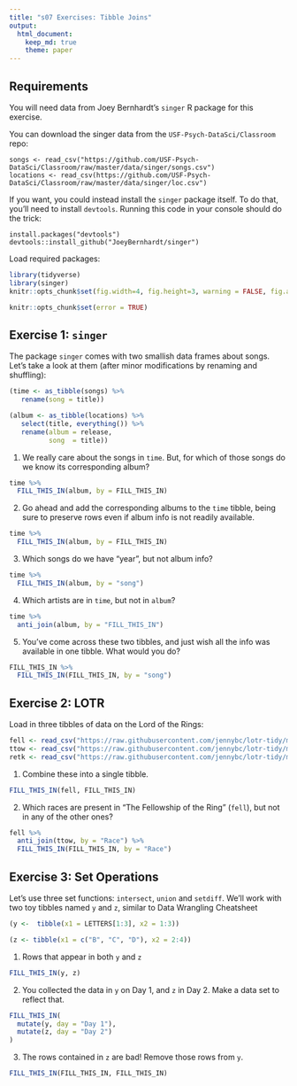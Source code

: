 ```yaml
---
title: "s07 Exercises: Tibble Joins"
output: 
  html_document:
    keep_md: true
    theme: paper
---
```


## Requirements

You will need data from Joey Bernhardt's `singer` R package for this exercise. 

You can download the singer data from the `USF-Psych-DataSci/Classroom` repo:

```
songs <- read_csv("https://github.com/USF-Psych-DataSci/Classroom/raw/master/data/singer/songs.csv")
locations <- read_csv(https://github.com/USF-Psych-DataSci/Classroom/raw/master/data/singer/loc.csv")
```

If you want, you could instead install the `singer` package itself. To do that,
you'll need to install `devtools`. Running this code in your console should do 
the trick:

```
install.packages("devtools")
devtools::install_github("JoeyBernhardt/singer")
```

Load required packages:

```r
library(tidyverse)
library(singer)
knitr::opts_chunk$set(fig.width=4, fig.height=3, warning = FALSE, fig.align = "center")
```

<!-- The following chunk allows errors when knitting -->

```r
knitr::opts_chunk$set(error = TRUE)
```

## Exercise 1: `singer`

The package `singer` comes with two smallish data frames about songs. 
Let's take a look at them (after minor modifications by renaming and shuffling):

```r
(time <- as_tibble(songs) %>% 
   rename(song = title))
```

```r
(album <- as_tibble(locations) %>% 
   select(title, everything()) %>% 
   rename(album = release,
          song  = title))
```


1. We really care about the songs in `time`. But, for which of those songs do we 
   know its corresponding album?

```r
time %>% 
  FILL_THIS_IN(album, by = FILL_THIS_IN)
```

2. Go ahead and add the corresponding albums to the `time` tibble, being sure to 
   preserve rows even if album info is not readily available.

```r
time %>% 
  FILL_THIS_IN(album, by = FILL_THIS_IN)
```

3. Which songs do we have "year", but not album info?

```r
time %>% 
  FILL_THIS_IN(album, by = "song")
```

4. Which artists are in `time`, but not in `album`?

```r
time %>% 
  anti_join(album, by = "FILL_THIS_IN")
```


5. You've come across these two tibbles, and just wish all the info was 
   available in one tibble. What would you do?

```r
FILL_THIS_IN %>% 
  FILL_THIS_IN(FILL_THIS_IN, by = "song")
```


## Exercise 2: LOTR

Load in three tibbles of data on the Lord of the Rings:

```r
fell <- read_csv("https://raw.githubusercontent.com/jennybc/lotr-tidy/master/data/The_Fellowship_Of_The_Ring.csv")
ttow <- read_csv("https://raw.githubusercontent.com/jennybc/lotr-tidy/master/data/The_Two_Towers.csv")
retk <- read_csv("https://raw.githubusercontent.com/jennybc/lotr-tidy/master/data/The_Return_Of_The_King.csv")
```

1. Combine these into a single tibble.

```r
FILL_THIS_IN(fell, FILL_THIS_IN)
```

2. Which races are present in "The Fellowship of the Ring" (`fell`), but not in 
   any of the other ones?

```r
fell %>% 
  anti_join(ttow, by = "Race") %>% 
  FILL_THIS_IN(FILL_THIS_IN, by = "Race")
```


## Exercise 3: Set Operations

Let's use three set functions: `intersect`, `union` and `setdiff`. We'll work 
with two toy tibbles named `y` and `z`, similar to Data Wrangling Cheatsheet

```r
(y <-  tibble(x1 = LETTERS[1:3], x2 = 1:3))
```

```r
(z <- tibble(x1 = c("B", "C", "D"), x2 = 2:4))
```

1. Rows that appear in both `y` and `z`

```r
FILL_THIS_IN(y, z)
```

2. You collected the data in `y` on Day 1, and `z` in Day 2. 
   Make a data set to reflect that.

```r
FILL_THIS_IN(
  mutate(y, day = "Day 1"),
  mutate(z, day = "Day 2")
)
```

3. The rows contained in `z` are bad! Remove those rows from `y`.

```r
FILL_THIS_IN(FILL_THIS_IN, FILL_THIS_IN)
```
